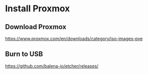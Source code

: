 # Install Proxmox

## Download Proxmox

https://www.proxmox.com/en/downloads/category/iso-images-pve
 
 ## Burn to USB

 https://github.com/balena-io/etcher/releases/